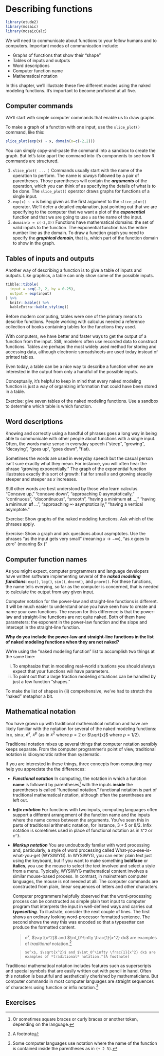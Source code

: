 # Describing functions {#fun-describing}

```r
library(etude2)
library(mosaic)
library(mosaicCalc)
```

We will need to communicate about functions to your fellow humans and to computers. Important modes of communication include:

* Graphs of functions that show their "shape"
* Tables of inputs and outputs
* Word descriptions
* Computer function name
* Mathematical notation

In this chapter, we'll illustrate these five different modes using the naked modeling functions. It's important to become proficient at all five.

## Computer commands

We'll start with simple computer commands that enable us to draw graphs.

::: {.scaffolding}
To make a graph of a function with one input, use the `slice_plot()` command, like this:
```r
slice_plot(exp(x) ~ x, domain(x=c(-2,2)))
```
:::

You can simply copy-and-paste the command into a sandbox to create the graph. But let's take apart the command into it's components to see how R commands are structured.

1. `slice_plot( ... )` Commands usually start with the name of the operation to perform. The name is *always* followed by a pair of parentheses. Those parentheses will contain the ***arguments*** of the operation, which you can think of as specifying the details of what is to be done. The `slice_plot()` operator draws graphs for functions of a single input.
2. `exp(x) ~ x` is being given as the first argument to the `slice_plot()` operator. We'll defer a detailed explanation, just pointing out that we are specifying to the computer that we want a plot of the ***exponential*** function and that we are going to use `x` as the name of the input.
3. `domain(x = c(-3,3))` Functions have mathematical domains: the set of valid inputs to the function. The exponential function has the entire number line as the domain. To draw a function graph you need to specify the ***graphical domain***, that is, which part of the function domain to show in the graph. 

## Tables of inputs and outputs

Another way of describing a function is to give a table of inputs and outputs. Like graphics, a table can only show some of the possible inputs.

```r
tibble::tibble(
  input = seq(-2, 2, by = 0.25),
  output = exp(input)
) %>%
  knitr::kable() %>%
  kableExtra::kable_styling()
```
Before modern computing, tables were one of the primary means to describe functions. People working with calculus needed a reference collection of books containing tables for the functions they used. 

With computers, we have better and faster ways to get the output of a function from the input. Still, modelers often use recorded data to construct functions. Tables are perhaps the most widely used method for storing and accessing data, although electronic spreadsheets are used today instead of printed tables.

Even today, a table can be a nice way to describe a function when we are interested in the output from only a handful of the possible inputs. 

Conceptually, it's helpful to keep in mind that every naked modeling function is just a way of organizing information that could have been stored in a table. 

::: {.todo}
Exercise: give seven tables of the naked modeling functions. Use a sandbox to determine which table is which function.



:::

## Word descriptions

Knowing and correctly using a handful of phrases goes a long way in being able to communicate with other people about functions with a single input. Often, the words make sense in everyday speech ("steep", "growing", "decaying", "goes up", "goes down", "flat). 

Sometimes the words are used in everyday speech but the casual person isn't sure exactly what they mean. For instance, you will often hear the phrase "growing exponentially." The graph of the exponential function illustrates exactly this sort of growth: flat for small $x$ and growing steadily steeper and steeper as $x$ increases. 

Still other words are best understood by those who learn calculus. "Concave up," "concave down", "approaching 0 asymptotically," "continuous", "discontinuous", "smooth", "having a minimum **at** ...," "having a minimum **of** ...", "approaching $\infty$ asymptotically," "having a vertical asymptote."

::: {.todo}
Exercise: Show graphs of the naked modeling functions. Ask which of the phrases apply.
:::

::: {.todo}
Exercise: Show a graph and ask questions about asymptotes. Use the phrases "as the input gets very small" (meaning $x \rightarrow -\infty$), "as $x$ goes to zero" (meaning $x \rightarrow 0)"
:::

## Computer function names

As you might expect, computer programmers and language developers have written software implementing several of the ***naked modeling functions***: `exp()`, `log()`, `sin()`, `dnorm()`, and `pnorm()`. For these functions, the name tells everying, so far as the computer is concerned, that is needed to calculate the output from any given input.

Computer notation for the power-law and straight-line functions is different. It will be much easier to understand once you have seen how to create and name your own functions. The reason for this difference is that the power-law and straight-line functions are not quite naked. Both of them have parameters: the exponent in the power-law function and the slope and intercept in the straight-line function.

::: {.why}
**Why do you include the power-law and straight-line functions in the list of naked modeling functions when they are not naked?**

We're using the "naked modeling function" list to accomplish two things at the same time:

i. To emphasize that in modeling real-world situations you should always expect that your functions will have parameters.
ii. To point out that a large fraction modeling situations can be handled by just a few function "shapes."  

To make the list of shapes in (ii) comprehensive, we've had to stretch the "naked" metaphor a bit.
:::

## Mathematical notation

You have grown up with traditional mathematical notation and have are likely familiar with the notation for several of the naked modeling functions: $\ln x$, $\sin x$, $e^x$, $x^p$ (as in $x^2$ where $p=2$ or $\sqrt{x}$ where $p=1/2$).

Traditional notation mixes up several things that computer notation sensibly keeps separate. From the computer programmer's point of view, traditional notation is idiosyncratic rather than systematic. 

If you are interested in these things, three concepts from computing may help you appreciate the the differences:

- ***Functional notation*** In computing, the notation in which a function **name** is followed by parentheses^[Or sometimes square braces or curly braces or another token, depending on the language.] with the inputs **inside** the parentheses is called "functional notation." functional notation is part of traditional mathematical notation, although often the parentheses are left out.
- ***Infix notation*** For functions with two inputs, computing languages often support a different arrangement of the function name and the inputs where the name comes between the arguments. You've seen this in parts of traditional arithmetic notation, for instance, $3 + 5$ or $8/2$. Infix notation is sometimes used in place of functional notation as in `3^2` or `x^3`. 
- ***Markup notation*** You are undoubtedly familar with word processing and, particularly, a style of word processing called What-you-see-is-what-you-get (WYSIWYG). In WYSIWYG, you can enter plain text just using the keyboard, but if you want to make something **boldface** or **italics**, you use the mouse to select the text involved and select a style from a menu. Typically, WYSIWYG mathematical content involves a similar mouse-based process. In contrast, in mainstream computer languages, the mouse is not needed at all. The computer commands are constructed from plain, linear sequences of letters and other characters. 

    Computer programmers helpfully observed that the word-processing process can be constructed as simple plain text input to computer program that interprets the input in well-defined ways and carries out ***typesetting***. To illustrate, consider the next couple of lines. The first shows an ordinary looking word-processor formatted sentence. The second shows the way this was encoded so that a typesetter can produce the formatted content.
    
    > $e^x$, $\sqrt{x^2}$ and $\int_0^\infty \frac{1}{x^2} dx$ are examples of *traditional* notation.^[A footnote]
    
    > `$e^x$, $\sqrt{x^2}$ and $\int_0^\infty \frac{1}{x^2} dx$ are examples of *traditional* notation.^[A footnote]`

Traditional mathematical notation includes features such as superscripts and special symbols that are easily written out with pencil in hand. Often this notation is beautiful and aesthetically cherished by mathematicians. But computer commands in most computer languages are straight sequences of characters using function or infix notation.^[Some computer languages use notation where the name of the function is contained inside the parentheses as in `(+ 2 3)`.]




## Exercises



